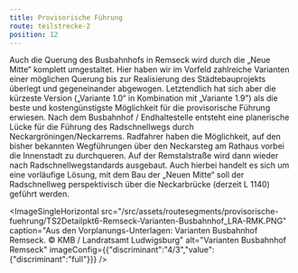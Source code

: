 ```yaml
---
title: Provisorische Führung
route: teilstrecke-2
position: 12
---
```

Auch die Querung des Busbahnhofs in Remseck wird durch die „Neue Mitte“ komplett umgestaltet. Hier haben wir im Vorfeld zahlreiche Varianten einer möglichen Querung bis zur Realisierung des Städtebauprojekts überlegt und gegeneinander abgewogen. Letztendlich hat sich aber die kürzeste Version („Variante 1.0“ in Kombination mit „Variante 1.9”) als die beste und kostengünstigste Möglichkeit für die provisorische Führung erwiesen. Nach dem Busbahnhof / Endhaltestelle entsteht eine planerische Lücke für die Führung des Radschnellwegs durch Neckargröningen/Neckarrems. Radfahrer haben die Möglichkeit, auf den bisher bekannten Wegführungen über den Neckarsteg am Rathaus vorbei die Innenstadt zu durchqueren. Auf der Remstalstraße wird dann wieder nach Radschnellwegstandards ausgebaut. Auch hierbei handelt es sich um eine vorläufige Lösung, mit dem Bau der „Neuen Mitte“ soll der Radschnellweg perspektivisch über die Neckarbrücke (derzeit L 1140) geführt werden.

<ImageSingleHorizontal src="/src/assets/routesegments/provisorische-fuehrung/TS2Detailpkt6-Remseck-Varianten-Busbahnhof_LRA-RMK.PNG" caption="Aus den Vorplanungs-Unterlagen: Varianten Busbahnhof Remseck. © KMB / Landratsamt Ludwigsburg" alt="Varianten Busbahnhof Remseck" imageConfig={{"discriminant":"4/3","value":{"discriminant":"full"}}} />
